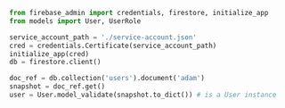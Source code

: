 ```python app.py
from firebase_admin import credentials, firestore, initialize_app
from models import User, UserRole

service_account_path = './service-account.json'
cred = credentials.Certificate(service_account_path)
initialize_app(cred)
db = firestore.client()

doc_ref = db.collection('users').document('adam')
snapshot = doc_ref.get()
user = User.model_validate(snapshot.to_dict()) # is a User instance
```
